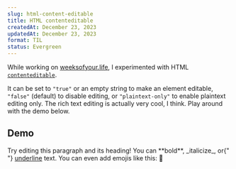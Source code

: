 ```yaml
---
slug: html-content-editable
title: HTML contenteditable
createdAt: December 23, 2023
updatedAt: December 23, 2023
format: TIL
status: Evergreen
---
```


While working on [weeksofyour.life](https://weeksofyour.life), I experimented with HTML [`contenteditable`](https://developer.mozilla.org/en-US/docs/Web/HTML/Global_attributes/contenteditable).

It can be set to `"true"` or an empty string to make an element editable, `"false"` (default) to disable editing, or `"plaintext-only"` to enable plaintext editing only. The rich text editing is actually very cool, I think. Play around with the demo below.

<h2 contentEditable="true">Demo</h2>

<span contentEditable="true">
  Try editing this paragraph and its heading! You can **bold**, _italicize_, or{" "}
  <u>underline</u> text. You can even add emojis like this: 🥞
</span>
